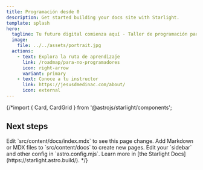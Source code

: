 ```yaml
---
title: Programación desde 0
description: Get started building your docs site with Starlight.
template: splash
hero:
  tagline: Tu futuro digital comienza aquí - Taller de programación para principiantes.
  image:
    file: ../../assets/portrait.jpg
  actions:
    - text: Explora la ruta de aprendizaje
      link: /roadmap/para-no-programadores
      icon: right-arrow
      variant: primary
    - text: Conoce a tu instructor
      link: https://jesusdmedinac.com/about/
      icon: external
---
```


{/*import { Card, CardGrid } from '@astrojs/starlight/components';

## Next steps
<CardGrid stagger>
	<Card title="Update content" icon="pencil">
		Edit `src/content/docs/index.mdx` to see this page change.
	</Card>
	<Card title="Add new content" icon="add-document">
		Add Markdown or MDX files to `src/content/docs` to create new pages.
	</Card>
	<Card title="Configure your site" icon="setting">
		Edit your `sidebar` and other config in `astro.config.mjs`.
	</Card>
	<Card title="Read the docs" icon="open-book">
		Learn more in [the Starlight Docs](https://starlight.astro.build/).
	</Card>
</CardGrid>
*/}
